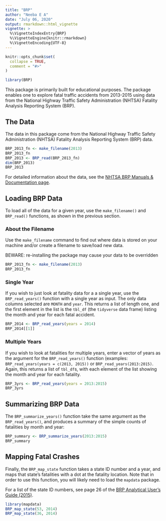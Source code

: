 ---
title: "BRP"
author: "Neeba E A"
date: "July 06, 2020"
output: rmarkdown::html_vignette
vignette: >
  %\VignetteIndexEntry{BRP}
  %\VignetteEngine{knitr::rmarkdown}
  %\VignetteEncoding{UTF-8}
---

```{r, include = FALSE}
knitr::opts_chunk$set(
  collapse = TRUE,
  comment = "#>"
)
```

```{r setup}
library(BRP)
```


This package is primarily built for educational purposes. The package enables one to explore fatal traffic accidents from 2013-2015 using data from the National Highway Traffic Safety Administration (NHTSA) Fatality Analysis Reporting System (BRP).  

## The Data

The data in this package come from the National Highway Traffic Safety Administration (NHTSA) Fatality Analysis Reporting System (BRP) data.

```{r sample2013_data}
BRP_2013_fn <- make_filename(2013)
BRP_2013_fn
BRP_2013 <- BRP_read(BRP_2013_fn) 
dim(BRP_2013)
BRP_2013
```

For detailed information about the data, see the [NHTSA BRP Manuals & Documentation page](https://crashstats.nhtsa.dot.gov/#/DocumentTypeList/4). 

## Loading BRP Data

To load all of the data for a given year, use the `make_filename()` and `BRP_read()` functions, as shown in the previous section.

### About the Filename

Use the `make_filename` command to find out where data is stored on your machine and/or create a filename to save/load new data.

BEWARE: re-installing the package may cause your data to be overridden

```{r make_filename}
BRP_2013_fn <- make_filename(2013)
BRP_2013_fn
```

### Single Year

If you wish to just look at fatality data for a a single year, use the `BRP_read_years()` function with a single year as input. The only data columns selected are `MONTH` and `year`.  This returns a list of length one, and the first element in the list is the `tbl_df` (the `tidyverse` data frame) listing the month and year for each fatal accident.

```{r single_year}
BRP_2014 <- BRP_read_years(years = 2014)
BRP_2014[[1]]
```

### Multiple Years

If you wish to look at fatalities for multiple years, enter a vector of years as the argument for the `BRP_read_years()` function (examples: `BRP_read_years(years = c(2013, 2015))` or `BRP_read_years(2013:2015)`.  Again, this returns a list of `tbl_df`s,  with each element of the list showing the month and year for each fatality. 

```{r multiple_years}
BRP_3yrs <- BRP_read_years(years = 2013:2015)
BRP_3yrs
```

## Summarizing BRP Data

The `BRP_summarize_years()` function take the same argument as the `BRP_read_years()`, and produces a summary of the simple counts of fatalities by month and year: 

```{r summarize_data}
BRP_summary <- BRP_summarize_years(2013:2015)
BRP_summary
```


## Mapping Fatal Crashes

Finally, the `BRP_map_state` function takes a state ID number and a year, and maps that state's fatalities with a dot at the fatality location.  Note that in order to use this function, you will likely need to load the `mapdata` package.  

For a list of the state ID numbers, see page 26 of the [BRP Analytical User's Guide (2015)](https://crashstats.nhtsa.dot.gov/Api/Public/ViewPublication/812315#27). 

```{r mapping_crashes}
library(mapdata)
BRP_map_state(53, 2014)
BRP_map_state(36, 2014)
```
